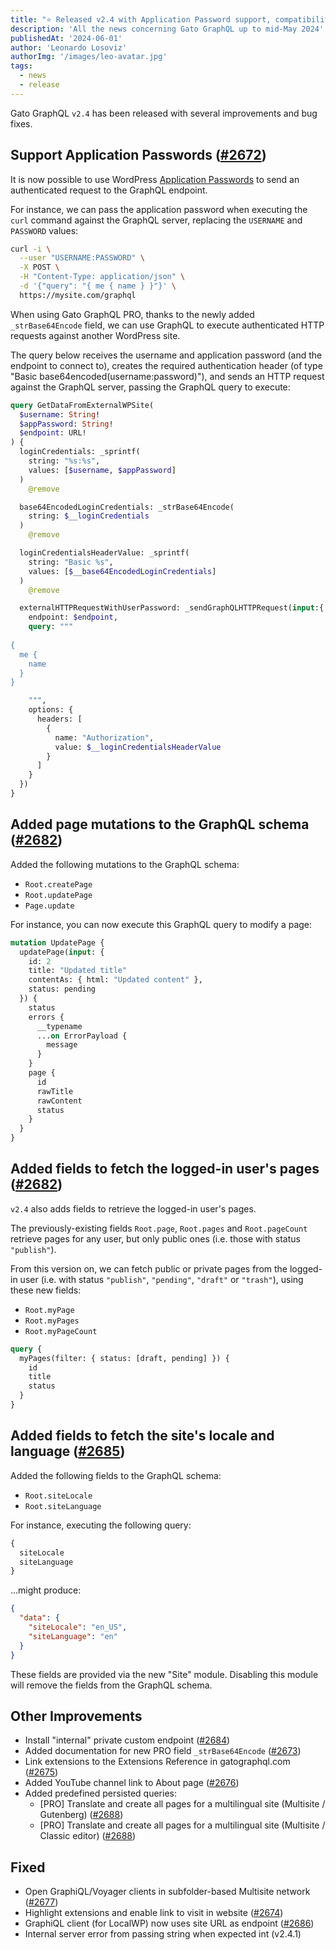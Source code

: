 ```yaml
---
title: "⭐️ Released v2.4 with Application Password support, compatibility with WordPress multisite, and mutations for pages"
description: 'All the news concerning Gato GraphQL up to mid-May 2024'
publishedAt: '2024-06-01'
author: 'Leonardo Losoviz'
authorImg: '/images/leo-avatar.jpg'
tags:
  - news
  - release
---
```


Gato GraphQL `v2.4` has been released with several improvements and bug fixes.

## Support Application Passwords ([#2672](https://github.com/GatoGraphQL/GatoGraphQL/pull/2672))

It is now possible to use WordPress [Application Passwords](https://make.wordpress.org/core/2020/11/05/application-passwords-integration-guide/) to send an authenticated request to the GraphQL endpoint.

For instance, we can pass the application password when executing the `curl` command against the GraphQL server, replacing the `USERNAME` and `PASSWORD` values:

```bash
curl -i \
  --user "USERNAME:PASSWORD" \
  -X POST \
  -H "Content-Type: application/json" \
  -d '{"query": "{ me { name } }"}' \
  https://mysite.com/graphql
```

When using Gato GraphQL PRO, thanks to the newly added `_strBase64Encode` field, we can use GraphQL to execute authenticated HTTP requests against another WordPress site.

The query below receives the username and application password (and the endpoint to connect to), creates the required authentication header (of type "Basic base64encoded(username:password)"), and sends an HTTP request against the GraphQL server, passing the GraphQL query to execute:

```graphql
query GetDataFromExternalWPSite(
  $username: String!
  $appPassword: String!
  $endpoint: URL!
) {
  loginCredentials: _sprintf(
    string: "%s:%s",
    values: [$username, $appPassword]
  )
    @remove

  base64EncodedLoginCredentials: _strBase64Encode(
    string: $__loginCredentials
  )
    @remove

  loginCredentialsHeaderValue: _sprintf(
    string: "Basic %s",
    values: [$__base64EncodedLoginCredentials]
  )
    @remove

  externalHTTPRequestWithUserPassword: _sendGraphQLHTTPRequest(input:{
    endpoint: $endpoint,
    query: """
  
{
  me {
    name
  }
}

    """,
    options: {
      headers: [
        {
          name: "Authorization",
          value: $__loginCredentialsHeaderValue
        }
      ]
    }
  })
}
```

## Added page mutations to the GraphQL schema ([#2682](https://github.com/GatoGraphQL/GatoGraphQL/pull/2682))

Added the following mutations to the GraphQL schema:

- `Root.createPage`
- `Root.updatePage`
- `Page.update`

For instance, you can now execute this GraphQL query to modify a page:

```graphql
mutation UpdatePage {
  updatePage(input: {
    id: 2
    title: "Updated title"
    contentAs: { html: "Updated content" },
    status: pending
  }) {
    status
    errors {
      __typename
      ...on ErrorPayload {
        message
      }
    }
    page {
      id
      rawTitle
      rawContent
      status
    }
  }
}
```

## Added fields to fetch the logged-in user's pages ([#2682](https://github.com/GatoGraphQL/GatoGraphQL/pull/2682))

`v2.4` also adds fields to retrieve the logged-in user's pages.

The previously-existing fields `Root.page`, `Root.pages` and `Root.pageCount` retrieve pages for any user, but only public ones (i.e. those with status `"publish"`).

From this version on, we can fetch public or private pages from the logged-in user (i.e. with status `"publish"`, `"pending"`, `"draft"` or `"trash"`), using these new fields:

- `Root.myPage`
- `Root.myPages`
- `Root.myPageCount`

```graphql
query {
  myPages(filter: { status: [draft, pending] }) {
    id
    title
    status
  }
}
```

## Added fields to fetch the site's locale and language ([#2685](https://github.com/GatoGraphQL/GatoGraphQL/pull/2685))

Added the following fields to the GraphQL schema:

- `Root.siteLocale`
- `Root.siteLanguage`

For instance, executing the following query:

```graphql
{
  siteLocale
  siteLanguage
}
```

...might produce:

```json
{
  "data": {
    "siteLocale": "en_US",
    "siteLanguage": "en"
  }
}
```

These fields are provided via the new "Site" module. Disabling this module will remove the fields from the GraphQL schema.

## Other Improvements

- Install "internal" private custom endpoint ([#2684](https://github.com/GatoGraphQL/GatoGraphQL/pull/2684))
- Added documentation for new PRO field `_strBase64Encode` ([#2673](https://github.com/GatoGraphQL/GatoGraphQL/pull/2673))
- Link extensions to the Extensions Reference in gatographql.com ([#2675](https://github.com/GatoGraphQL/GatoGraphQL/pull/2675))
- Added YouTube channel link to About page ([#2676](https://github.com/GatoGraphQL/GatoGraphQL/pull/2676))
- Added predefined persisted queries:
  - [PRO] Translate and create all pages for a multilingual site (Multisite / Gutenberg) ([#2688](https://github.com/GatoGraphQL/GatoGraphQL/pull/2688))
  - [PRO] Translate and create all pages for a multilingual site (Multisite / Classic editor) ([#2688](https://github.com/GatoGraphQL/GatoGraphQL/pull/2688))

## Fixed

- Open GraphiQL/Voyager clients in subfolder-based Multisite network ([#2677](https://github.com/GatoGraphQL/GatoGraphQL/pull/2677))
- Highlight extensions and enable link to visit in website ([#2674](https://github.com/GatoGraphQL/GatoGraphQL/pull/2674))
- GraphiQL client (for LocalWP) now uses site URL as endpoint ([#2686](https://github.com/GatoGraphQL/GatoGraphQL/pull/2686))
- Internal server error from passing string when expected int (v2.4.1)

